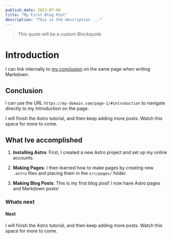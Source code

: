 ```yaml
---
publish_date: 2023-07-08
title: "My First Blog Post"
description: "This is the description ..."
---
```



<ImageRaw src="https://images.unsplash.com/photo-1575936123452-b67c3203c357?ixlib=rb-4.0.3&ixid=M3wxMjA3fDB8MHxzZWFyY2h8Mnx8aW1hZ2V8ZW58MHx8MHx8fDA%3D&w=1000&q=80" width="50%"/>

> This quote will be a custom Blockquote

# Introduction

I can link internally to [my conclusion](#conclusion) on the same page when writing Markdown.

## Conclusion

I can use the URL `https://my-domain.com/page-1/#introduction` to navigate directly to my Introduction on the page.

I will finish the Astro tutorial, and then keep adding more posts. Watch this space for more to come.

## What Ive accomplished

1. **Installing Astro**: First, I created a new Astro project and set up my online accounts.

2. **Making Pages**: I then learned how to make pages by creating new `.astro` files and placing them in the `src/pages/` folder.

3. **Making Blog Posts**: This is my first blog post! I now have Astro pages and Markdown posts!

### Whats next

#### Next
I will finish the Astro tutorial, and then keep adding more posts. Watch this space for more to come.